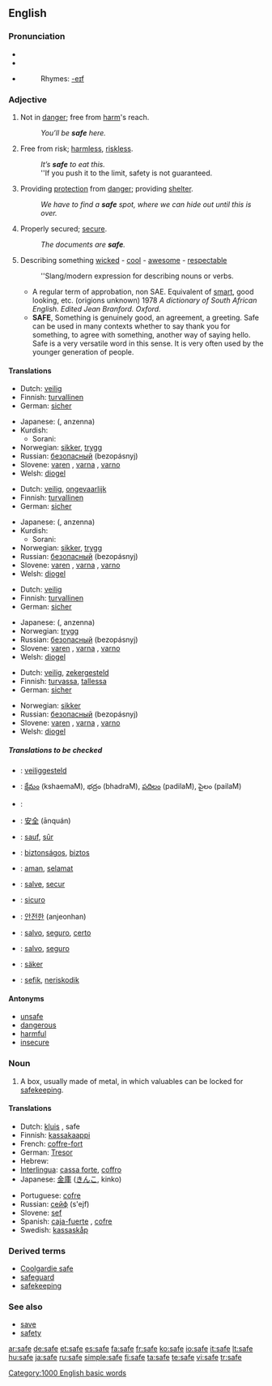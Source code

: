 {{see|-safe}}
==English==

{{rank|board|associated|worse|977|safe|main|q|greatly}}

===Pronunciation===
*{{SAMPA|/seIf/}}
*{{IPA|/seɪf/}}
*{{audio|en-us-safe.ogg|Audio (US)}}
*:Rhymes: [[Rhymes:English:-eɪf|-eɪf]]

===Adjective===
{{en-adj-er-e|saf|e}}

# Not in [[danger]]; free from [[harm]]'s reach.
#:''You’ll be '''safe''' here.''
# Free from risk; [[harmless]], [[riskless]].
#:''It’s '''safe''' to eat this.''
#:''If you push it to the limit, safety is not guaranteed.
# Providing [[protection]] from [[danger]]; providing [[shelter]].
#:''We have to find a '''safe''' spot, where we can hide out until this is over.''
# Properly secured; [[secure]].
#:''The documents are '''safe'''.''
# {{slang}} Describing something [[wicked]] - [[cool]] - [[awesome]] - [[respectable]]
#:''Slang/modern expression for describing nouns or verbs.
#*A regular term of approbation, non SAE. Equivalent of [[smart]], good looking, etc. (origions unknown) 1978 ''A dictionary of South African English. Edited Jean Branford. Oxford.''
#*'''SAFE''', Something is genuinely good, an agreement, a greeting. Safe can be used in many contexts whether to say thank you for something, to agree with something, another way of saying hello. Safe is a very versatile word in this sense. It is very often used by the younger generation of people.

====Translations====
{{trans-top|Not in danger}}
*Dutch: [[veilig]]
*Finnish: [[turvallinen]]
*German: [[sicher]]
{{trans-mid}}
*Japanese: {{JAchar|[[安全な]]}} ({{JAchar|[[あんぜんな]]}}, anzenna)
*Kurdish:
**Sorani: {{t|ku|ساغ|sc=KUchar|tr=sagh}}
*Norwegian: [[sikker]], [[trygg]]
*Russian: [[безопасный]] (bezopásnyj)
*Slovene: [[varen]] {{m}}, [[varna]] {{f}}, [[varno]] {{n}}
*Welsh: [[diogel]]
{{trans-bottom}}

{{trans-top|Free from risk}}
*Dutch: [[veilig]], [[ongevaarlijk]]
*Finnish: [[turvallinen]]
*German: [[sicher]]
{{trans-mid}}
*Japanese: {{JAchar|[[安全な]]}} ({{JAchar|[[あんぜんな]]}}, anzenna)
*Kurdish:
**Sorani: {{t|ku|ساغ|sc=KUchar|tr=sagh}}
*Norwegian: [[sikker]], [[trygg]]
*Russian: [[безопасный]] (bezopásnyj)
*Slovene: [[varen]] {{m}}, [[varna]] {{f}}, [[varno]] {{n}}
*Welsh: [[diogel]]
{{trans-bottom}}

{{trans-top|Providing protection from danger}}
*Dutch: [[veilig]]
*Finnish: [[turvallinen]]
*German: [[sicher]]
{{trans-mid}}
*Japanese: {{JAchar|[[安全な]]}} ({{JAchar|[[あんぜんな]]}}, anzenna)
*Norwegian: [[trygg]]
*Russian: [[безопасный]] (bezopásnyj)
*Slovene: [[varen]] {{m}}, [[varna]] {{f}}, [[varno]] {{n}}
*Welsh: [[diogel]]
{{trans-bottom}}

{{trans-top|Properly secured}}
*Dutch: [[veilig]], [[zekergesteld]]
*Finnish: [[turvassa]], [[tallessa]]
*German: [[sicher]]
{{trans-mid}}
*Norwegian: [[sikker]]
*Russian: [[безопасный]] (bezopásnyj)
*Slovene: [[varen]] {{m}}, [[varna]] {{f}}, [[varno]] {{n}}
*Welsh: [[diogel]]
{{trans-bottom}}

{{trans-top|Describing something wicked - cool - awesome}}
{{trans-mid}}
{{trans-bottom}}

=====Translations to be checked=====
{{checktrans}}
{{top}}
*{{ttbc|Dutch}}: [[veiliggesteld]]
*{{ttbc|Telugu}}: [[క్షేమం]] (kshaemaM), భద్రం (bhadraM), [[పదిలం]] (padilaM), పైలం (pailaM)
*{{ttbc|Arabic}}: {{ARchar|[[سليم]]}} {{IPAchar|(salīm)}}
*{{ttbc|Chinese}}: [[安全]] (ānquán)
*{{ttbc|French}}: [[sauf]], [[sûr]]
*{{ttbc|Hungarian}}: [[biztonságos]], [[biztos]]
*{{ttbc|Indonesian}}: [[aman]], [[selamat]]
*{{ttbc|Interlingua}}: [[salve]], [[secur]]
*{{ttbc|Italian}}: [[sicuro]]
{{mid}}
*{{ttbc|Korean}}: [[안전한]] (anjeonhan)
*{{ttbc|Portuguese}}: [[salvo]], [[seguro]], [[certo]]
*{{ttbc|Spanish}}: [[salvo]], [[seguro]]
*{{ttbc|Swedish}}: [[säker]]
*{{ttbc|Volapük}}: [[sefik]], [[neriskodik]]
{{bottom}}

====Antonyms====
*[[unsafe]]
*[[dangerous]]
*[[harmful]]
*[[insecure]]

===Noun===
{{en-noun}}

# A box, usually made of metal, in which valuables can be locked for [[safekeeping]].

====Translations====
{{trans-top|A box, usually made of metal, in which valuables can be locked for safekeeping}}
*Dutch: [[kluis]] {{f}}, safe {{f}}
*Finnish: [[kassakaappi]]
*French: [[coffre-fort]] {{m}}
*German: [[Tresor]] {{m}}
*Hebrew: {{he-translation|כספת|kasefet}}
*[[Interlingua]]: [[cassa forte]], [[coffro]]
*Japanese: [[金庫]] ([[きんこ]], kinko)
{{trans-mid}}
*Portuguese: [[cofre]] {{m}}
*Russian: [[сейф]] (s'ejf) {{m}}
*Slovene: [[sef]] {{m}}
*Spanish: [[caja-fuerte]] {{f}}, [[cofre]] {{m}}
*Swedish: [[kassaskåp]]
{{trans-bottom}}

===Derived terms===
*[[Coolgardie safe]]
*[[safeguard]]
*[[safekeeping]]

===See also===
*[[save]]
*[[safety]]

[[Category:1000 English basic words]]

[[ar:safe]]
[[de:safe]]
[[et:safe]]
[[es:safe]]
[[fa:safe]]
[[fr:safe]]
[[ko:safe]]
[[io:safe]]
[[it:safe]]
[[lt:safe]]
[[hu:safe]]
[[ja:safe]]
[[ru:safe]]
[[simple:safe]]
[[fi:safe]]
[[ta:safe]]
[[te:safe]]
[[vi:safe]]
[[tr:safe]]